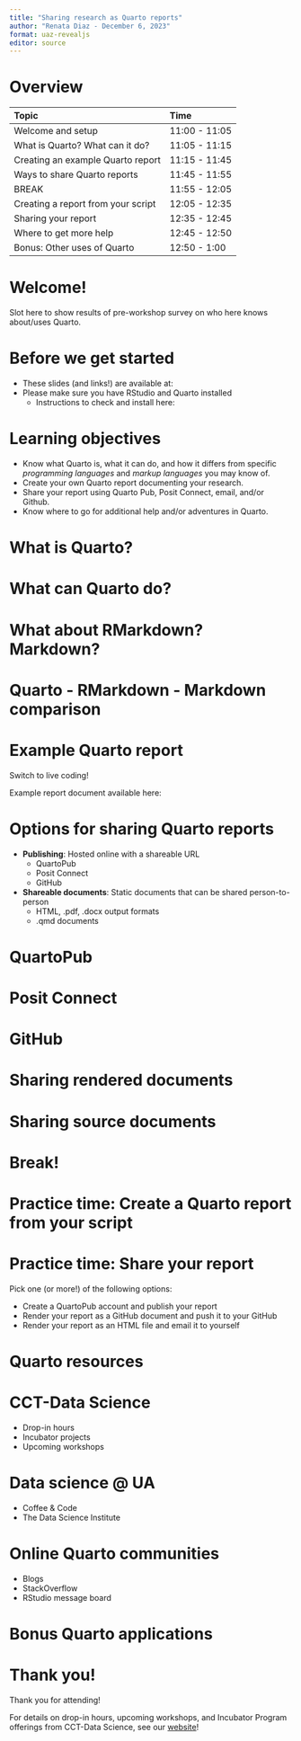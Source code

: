 ```yaml
---
title: "Sharing research as Quarto reports"
author: "Renata Diaz - December 6, 2023"
format: uaz-revealjs
editor: source
---
```



# Overview

| Topic                                   | Time          |
|:-----------------------------------------|:---------------|
| Welcome and setup                       | 11:00 - 11:05 |
| What is Quarto? What can it do?         | 11:05 - 11:15 |
| Creating an example Quarto report       | 11:15 - 11:45 |
| Ways to share Quarto reports            | 11:45 - 11:55 |
| BREAK                                   | 11:55 - 12:05 |
| Creating a report from your script      | 12:05 - 12:35 |
| Sharing your report                     | 12:35 - 12:45 |
| Where to get more help                  | 12:45 - 12:50 |
| Bonus: Other uses of Quarto             | 12:50 - 1:00 |

# Welcome!

::: notes

Slot here to show results of pre-workshop survey on who here knows about/uses Quarto.

:::

# Before we get started

::: incremental

* These slides (and links!) are available at: 
* Please make sure you have RStudio and Quarto installed
    * Instructions to check and install here:
    
:::

# Learning objectives

::: incremental 

* Know what Quarto is, what it can do, and how it differs from specific *programming languages* and *markup languages* you may know of.
* Create your own Quarto report documenting your research.
* Share your report using Quarto Pub, Posit Connect, email, and/or Github.
* Know where to go for additional help and/or adventures in Quarto.

:::

# What is Quarto?

# What can Quarto do?

# What about RMarkdown? Markdown?

# Quarto - RMarkdown - Markdown comparison

# Example Quarto report

Switch to live coding!

Example report document available here: 

# Options for sharing Quarto reports

::: incremental 

* **Publishing**: Hosted online with a shareable URL
  * QuartoPub
  * Posit Connect
  * GitHub
* **Shareable documents**: Static documents that can be shared person-to-person
  * HTML, .pdf, .docx output formats
  * .qmd documents

:::

# QuartoPub

# Posit Connect

# GitHub

# Sharing rendered documents

# Sharing source documents

# Break!

# Practice time: Create a Quarto report from your script

# Practice time: Share your report

Pick one (or more!) of the following options:

::: incremental

* Create a QuartoPub account and publish your report
* Render your report as a GitHub document and push it to your GitHub
* Render your report as an HTML file and email it to yourself

:::

# Quarto resources


# CCT-Data Science

::: incremental
  * Drop-in hours
  * Incubator projects
  * Upcoming workshops
  
:::

# Data science @ UA

::: incremental
  * Coffee & Code
  * The Data Science Institute
:::

# Online Quarto communities

::: incremental
* Blogs
* StackOverflow
* RStudio message board
:::

# Bonus Quarto applications

# Thank you!

Thank you for attending!

For details on drop-in hours, upcoming workshops, and Incubator Program offerings from CCT-Data Science, see our [website](https://datascience.cct.arizona.edu)!

